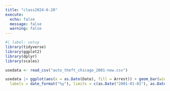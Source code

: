 ```yaml
---
title: "class2024-6-20"
execute: 
  echo: false 
  message: false 
  warning: false 
---
```


```r
#| label: setup 
library(tidyverse)
library(ggplot2)
library(dplyr)
library(scales)

usedata <- read_csv("auto_theft_chicago_2001-now.csv")

usedata |> ggplot(aes(x = as.Date(Date), fill = Arrest)) + geom_bar(width = 1, stat = "count") + scale_x_date(breaks = date_breaks("years"),
  labels = date_format("%y"), limits = c(as.Date("2001-01-01"), as.Date("2023-01-01"))) + scale_y_continuous(breaks = c(250,500,750,1000,1250)) + labs(title = "Auto Theft in Chicago from 2001 to Present", subtitle = "Most cases did not lead to arrests", x = "Year (starting in 2001)", y = "Number of Cases", caption = "Source: data.cityofchicago.org")
```

